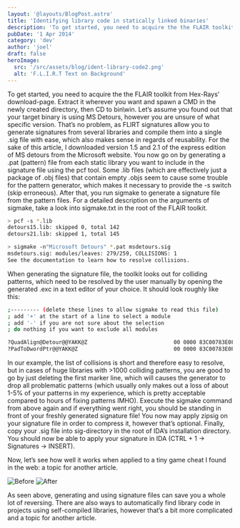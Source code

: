 ```yaml
---
layout: '@layouts/BlogPost.astro'
title: 'Identifying library code in statically linked binaries'
description: 'To get started, you need to acquire the the FLAIR toolkit from Hex-Rays’ download-page.'
pubDate: '1 Apr 2014'
category: 'dev'
author: 'joel'
draft: false
heroImage:
  src: '/src/assets/blog/ident-library-code2.png'
  alt: 'F.L.I.R.T Text on Background'
---
```


To get started, you need to acquire the the FLAIR toolkit from Hex-Rays’
download-page. Extract it wherever you want and spawn a CMD in the newly created
directory, then CD to bin\win. Let’s assume you found out that your target
binary is using MS Detours, however you are unsure of what specific version.
That’s no problem, as FLIRT signatures allow you to generate signatures from
several libraries and compile them into a single .sig file with ease, which also
makes sense in regards of reusability. For the sake of this article, I
downloaded version 1.5 and 2.1 of the express edition of MS detours from the
Microsoft website. You now go on by generating a .pat (pattern) file from each
static library you want to include in the signature file using the pcf tool.
Some .lib files (which are effectively just a package of .obj files) that
contain empty .objs seem to cause some trouble for the pattern generator, which
makes it necessary to provide the -s switch (skip erroneous). After that, you
run sigmake to generate a signature file from the pattern files. For a detailed
description on the arguments of sigmake, take a look into sigmake.txt in the
root of the FLAIR toolkit.

```sh
> pcf -s *.lib
detours15.lib: skipped 0, total 142
detours21.lib: skipped 1, total 145

> sigmake -n"Microsoft Detours" *.pat msdetours.sig
msdetours.sig: modules/leaves: 279/259, COLLISIONS: 1
See the documentation to learn how to resolve collisions.

```

When generating the signature file, the toolkit looks out for colliding
patterns, which need to be resolved by the user manually by opening the
generated .exc in a text editor of your choice. It should look roughly like
this:

```sh
;--------- (delete these lines to allow sigmake to read this file)
; add '+' at the start of a line to select a module
; add '-' if you are not sure about the selection
; do nothing if you want to exclude all modules

?QuadAlign@Detour@@YAKK@Z                           00 0000 83C00783E0F8C3..................................................
?PadToDwordPtr@@YAKK@Z                              00 0000 83C00783E0F8C3..................................................

```

In our example, the list of collisions is short and therefore easy to resolve,
but in cases of huge libraries with >1000 colliding patterns, you are good to go
by just deleting the first marker line, which will causes the generator to drop
all problematic patterns (which usually only makes out a loss of about 1-5% of
your patterns in my experience, which is pretty acceptable compared to hours of
fixing patterns IMHO). Execute the sigmake command from above again and if
everything went right, you should be standing in front of your freshly generated
signature file! You now may apply zipsig on your signature file in order to
compress it, however that’s optional. Finally, copy your .sig file into
sig-directory in the root of IDA’s installation directory. You should now be
able to apply your signature in IDA (CTRL + 1 -> Signatures -> INSERT).

Now, let’s see how well it works when applied to a tiny game cheat I found in
the web: a topic for another article.

![Before](https://zyantific.com/assets/2014-12-15-dumping-packed-executables-using-minidumps/before.png) 
![After](https://zyantific.com/assets/2014-12-15-dumping-packed-executables-using-minidumps/after.png)

As seen above, generating and using signature files can save you a whole lot of
reversing. There are also ways to automatically find library code in projects
using self-compiled libraries, however that’s a bit more complicated and a topic
for another article.
